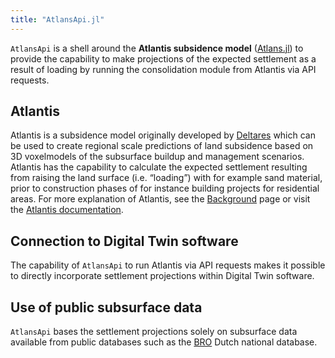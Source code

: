 ```yaml
---
title: "AtlansApi.jl"
---
```



`AtlansApi` is a shell around the **Atlantis subsidence model** ([Atlans.jl](https://deltares-research.github.io/Atlans.jl/)) to provide the capability to make projections of the expected settlement as a result of loading by running the consolidation module from Atlantis via API requests. 

## Atlantis

Atlantis is a subsidence model originally developed by [Deltares](https://www.deltares.nl/) which can be used to create regional scale predictions of land subsidence based on 3D voxelmodels of the subsurface buildup and management scenarios. Atlantis has the capability to calculate the expected settlement resulting from raising the land surface (i.e. "loading") with for example sand material, prior to construction phases of for instance building projects for residential areas. For more explanation of Atlantis, see the [Background](./background/index.qmd) page or visit the [Atlantis documentation](https://deltares-research.github.io/Atlans.jl/).  

## Connection to Digital Twin software

The capability of `AtlansApi` to run Atlantis via API requests makes it possible to directly incorporate settlement projections within Digital Twin software.

## Use of public subsurface data

`AtlansApi` bases the settlement projections solely on subsurface data available from public databases such as the [BRO](https://basisregistratieondergrond.nl/) Dutch national database. 